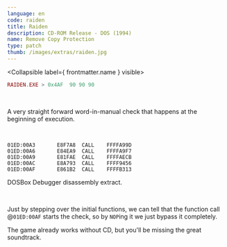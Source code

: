 ```yaml
---
language: en
code: raiden
title: Raiden
description: CD-ROM Release - DOS (1994)
name: Remove Copy Protection
type: patch
thumb: /images/extras/raiden.jpg
---
```


<Collapsible label={ frontmatter.name } visible>
```lua
RAIDEN.EXE > 0x4AF  90 90 90
```
</Collapsible>

<br />

A very straight forward word-in-manual check that happens at the beginning of execution.

<br />

```
01ED:00A3       E8F7A8  CALL    FFFFA99D
01ED:00A6       E84EA9  CALL    FFFFA9F7
01ED:00A9       E81FAE  CALL    FFFFAECB
01ED:00AC       E8A793  CALL    FFFF9456
01ED:00AF       E861B2  CALL    FFFFB313
```

DOSBox Debugger disassembly extract.

<br />

Just by stepping over the initial functions, we can tell that the function call @`01ED:00AF` starts the check, so by `NOP`ing it we just bypass it completely.

The game already works without CD, but you'll be missing the great soundtrack.